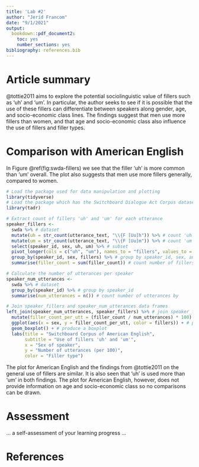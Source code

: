 ```yaml
---
title: 'Lab #2'
author: "Jerid Francom"
date: "9/1/2021"
output: 
  bookdown::pdf_document2: 
    toc: yes
    number_sections: yes
bibliography: references.bib
---
```


# Article summary

@tottie2011 aims to explore the potential sociolinguistic value of fillers such as 'uh' and 'um'. In particular, the author seeks to see if it is possible that the use of these fillers can differentiate between speakers along gender, age, and socio-economic class lines. The findings suggest that men use more fillers than women, and that age and socio-economic class also influence the use of fillers and filler types. 

# Comparison with American English

In Figure \@ref(fig:swda-fillers) we see that the filler 'uh' is more common than 'um' overall. The plot also suggests that men use more fillers generally, compared to women.

```r
# Load the package used for data manipulation and plotting
library(tidyverse)
# Load the package which has the Switchboard Dialogue Act Corpus dataset
library(tadr) 

# Extract count of fillers 'uh' and 'um' for each utterance
speaker_fillers <- 
  swda %>% # dataset
  mutate(uh = str_count(utterance_text, "\\{F [Uu]h")) %>% # count 'uh' per utterance
  mutate(um = str_count(utterance_text, "\\{F [Uu]m")) %>% # count 'um' per utterance
  select(speaker_id, sex, uh, um) %>% # subset
  pivot_longer(cols = c("uh", "um"), names_to = "fillers", values_to = "filler_count") %>% # wide to long format
  group_by(speaker_id, sex, fillers) %>% # group by speaker_id, sex, and fillers
  summarise(filler_count = sum(filler_count)) # count number of fillers

# Calculate the number of utterances per speaker
speaker_num_utterances <- 
  swda %>% # dataset
  group_by(speaker_id) %>% # group by speaker_id
  summarise(num_utterances = n()) # count number of utterances by

# Join speaker_fillers and speaker_num_utterances data frames
left_join(speaker_num_utterances, speaker_fillers) %>% # join speaker_fillers and speaker_num_utterances
  mutate(filler_count_per_utt = (filler_count / num_utterances) * 100) %>% # calculate fillers per 100 utterances
  ggplot(aes(x = sex, y = filler_count_per_utt, color = fillers)) + # plot variables to use
  geom_boxplot() + # produce a boxplot
  labs(title = "Switchboard Corpus of American English", 
       subtitle = "Use of fillers 'uh' and 'um'", 
       x = "Sex of speaker", 
       y = "Number of utterances (per 100)",
       color = "Filler type")
```

The plot for American English and the findings from @tottie2011 on the general use of fillers are similar. It is also seen that 'uh' is used more than 'um' in both findings. The plot for American English, however, does not provide information on age and socio-economic class so no comparisons can be drawn. 

# Assessment

... a self-assessment of your learning progress ...

# References
